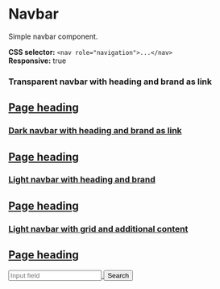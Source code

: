 
<Meta title="Components/Navbar" />

# Navbar

Simple navbar component.

**CSS selector:** `<nav role="navigation">...</nav>` <br/>
**Responsive:** true

### Transparent navbar with heading and brand as link

<Canvas>
  <nav role="navigation">
    <a
      aria-label="Open seb.se in new tab"
      href="http://www.seb.se"
      target="_blank"
      class="brand"
    />
    <h1 class="mx-5">Page heading</h1>
  </nav>
</Canvas>

### Dark navbar with heading and brand as link

<Canvas>
  <nav role="navigation" class="bg-dark">
    <a
      aria-label="Open seb.se in new tab"
      href="http://www.seb.se"
      target="_blank"
      class="brand"
    />
    <h1 class="mx-5">Page heading</h1>
  </nav>
</Canvas>

### Light navbar with heading and brand

<Canvas>
  <nav role="navigation" class="bg-light">
    <div class="brand" />
    <h1 class="mx-5">Page heading</h1>
  </nav>
</Canvas>

### Light navbar with grid and additional content

<Canvas>
  <nav role="navigation" class="bg-light">
    <div class="brand" />
    <div class="container-fluid">
      <div class="row justify-content-between align-items-center">
        <div class="col-auto">
          <h1>Page heading</h1>
        </div>
        <div class="col-auto">
          <div class="group size-sm">
            <input type="text" placeholder="Input field" />
            <button type="button" class="ghost">
              Search
            </button>
          </div>
        </div>
      </div>
    </div>
  </nav>
</Canvas>
